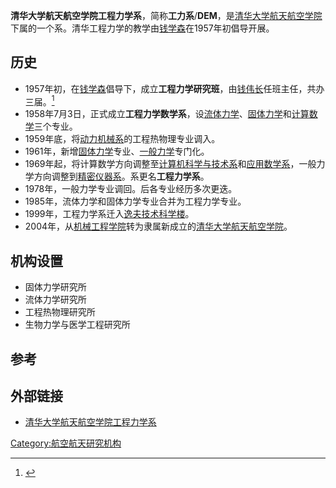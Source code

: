 {{Infobox University Department
 |名称              = 清华大学航天航空学院工程力学系
 |其他名称        = Department of Engineering Mechanics, School of Aerospace, Tsinghua University
 |徽标              = 
 |徽标说明        =
 |隶属              =[[清华大学航天航空学院|清华大学航天航空学院]]
 |建立时间        =1958年7月3日
 |关闭时间        =
 |类型              =[[科系|系]]
 |下属              =
 |主管官员        =
 |主席              =
 |党委书记        =
 |院长              = 
 |系主任           =
 |所长              =
 |部长              =
 |主任              =
 |头衔              =
 |头衔人名        =
 |教师              =
 |员工              =
 |学生              =
 |本科生           =
 |研究生           =
 |博士生           =
 |其他学生        =
 |地址              = {{CHN}}[[北京市|北京市]][[海淀区|海淀区]][[清华园|清华园]]
 |国家              =
 |省                 =
 |市                 =
 |坐标              =
 |网址              =http://www.tsinghua.edu.cn/publish/hy/index.html
 |标志              =
 |脚注              =
}}

'''清华大学航天航空学院工程力学系'''，简称'''工力系'''/'''DEM'''，是[[清华大学航天航空学院|清华大学航天航空学院]]下属的一个系。清华工程力学的教学由[[钱学森|钱学森]]在1957年初倡导开展。

== 历史==
*1957年初，在[[钱学森|钱学森]]倡导下，成立'''工程力学研究班'''，由[[钱伟长|钱伟长]]任班主任，共办三届。<ref>{{Cite web |url=http://www.tsinghua.edu.cn/publish/hy/1506/index.html |title=历史沿革 |access-date=2011-04-06 |archive-url=https://web.archive.org/web/20110416090600/http://www.tsinghua.edu.cn/publish/hy/1506/index.html |archive-date=2011-04-16 |dead-url=yes }}</ref> 
*1958年7月3日，正式成立'''工程力学数学系'''，设[[流体力学|流体力学]]、[[固体力学|固体力学]]和[[计算数学|计算数学]]三个专业。
*1959年底，将[[清华大学动力机械系|动力机械系]]的工程热物理专业调入。
*1961年，新增[[固体力学|固体力学]]专业、[[一般力学|一般力学]]专门化。
*1969年起，将计算数学方向调整至[[清华大学计算机科学与技术系|计算机科学与技术系]]和[[清华大学数学系|应用数学系]]，一般力学方向调整到[[清华大学精仪系|精密仪器系]]。系更名'''工程力学系'''。
*1978年，一般力学专业调回。后各专业经历多次更迭。
*1985年，流体力学和固体力学专业合并为工程力学专业。
*1999年，工程力学系迁入[[清华大学逸夫技术科学楼|逸夫技术科学楼]]。
*2004年，从[[清华大学机械工程学院|机械工程学院]]转为隶属新成立的[[清华大学航天航空学院|清华大学航天航空学院]]。

==机构设置==
*固体力学研究所
*流体力学研究所
*工程热物理研究所
*生物力学与医学工程研究所

== 参考 ==
{{Reflist}}

==外部链接==
* [https://web.archive.org/web/20110415014601/http://www.tsinghua.edu.cn/publish/hy/index.html 清华大学航天航空学院工程力学系]

{{清华大学/院系}}
[[Category:航空航天研究机构|Category:航空航天研究机构]]